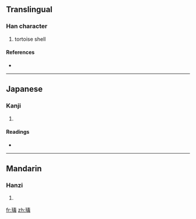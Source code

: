 ==Translingual==

===Han character===
{{Han char|rn=96|rad=玉|as=09|sn=13|four=|canj=一土手一卜 (MGQMY)}}

# tortoise shell

====References====
* {{Han ref|kx=0736.230|dkj=21102|dj=1148.030|hdz=21125.060|uh=7447|ud=29767}}

----

==Japanese==

===Kanji===
{{ja-kanji|grade=|rs=玉09}}

# {{defn|Japanese}}

====Readings====
* {{ja-readings|on=[[たい]] (tai)|kun=[[たいまい]] (taimai)|nanori=}}

----

==Mandarin==

===Hanzi===
{{cmn-hanzi|pin=[[dài]] ([[dai4]])|wg=tai<sup>4</sup>}}

# {{defn|Mandarin}}

[[fr:瑇]]
[[zh:瑇]]
